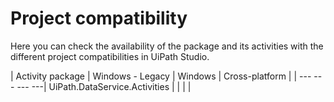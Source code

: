 ﻿# Project compatibility

Here you can check the availability of the package and its activities with the different project compatibilities in UiPath Studio.


| Activity package | Windows - Legacy | Windows | Cross-platform |
| --- --- --- ---| UiPath.DataService.Activities |  |  |  |
